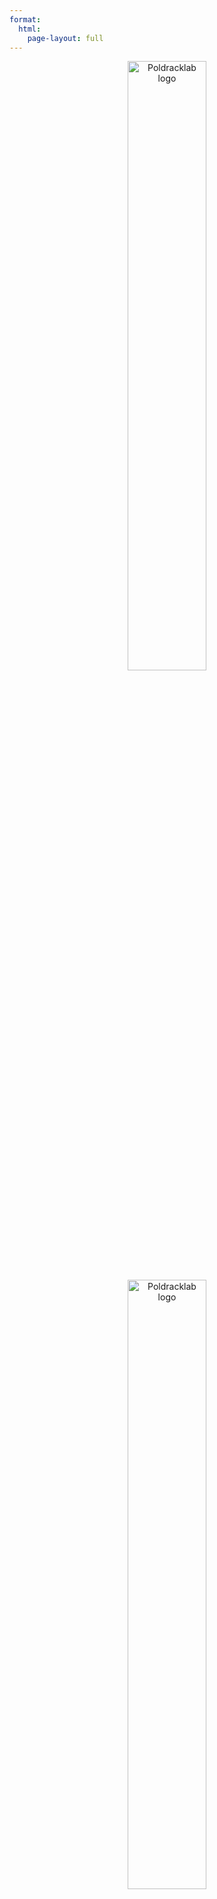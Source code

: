 ```yaml
---
format:
  html:
    page-layout: full
---
```


<center><a><img src="images/stanford-line2-8.png" alt="Poldracklab logo" width="50%"/></a></center>


<center><a><img src="images/poldracklab_2022.png" alt="Poldracklab logo" width="50%"/></a></center>

<br>
<br>

Our lab is focused on understanding how the brain gives rise to adaptive human behaviors.  We use a combination of functional neuroimaging, cognitive psychology, and computational modeling to address this question.  We also develop tools and infrastructure to make neuroscience more transparent and reproducible.

Our ongoing research projects include:

- network attack
- rdoc

Our ongoing tools and infrastructure projects include:

- openneuro
- fmriprep
- mriqc
- cognitive atlas
- neurovault
- neurosynth

Learn more about our lab's work:

- [Publications](publications.html)
- [Presentations](talks.html)
- [Software](software.html)

We have an online [Lab Manual](manual) that outlines our lab's values, principles, and practices.